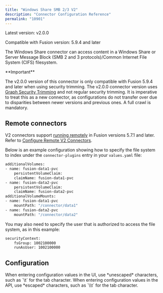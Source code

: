 ```yaml
---
title: "Windows Share SMB 2/3 V2"
description: "Connector Configuration Reference"
permalink: "10901"
---
```


Latest version: v2.0.0

Compatible with Fusion version: 5.9.4 and later

The Windows Share connector can access content in a Windows Share or Server Message Block (SMB 2 and 3 protocols)/Common Internet File System (CIFS) filesystem.

<Tip>
**Important**

The v2.0.0 version of this connector is only compatible with Fusion 5.9.4 and later when using security trimming. The v2.0.0 connector version uses [Graph Security Trimming](/fusion/5.9/zdzlfu/graph-security-trimming-stage) and not regular security trimming. It is imperative to treat this as a new connector, as configurations do not transfer over due to disparities between newer versions and previous ones. A full crawl is mandatory.
</Tip>



## Remote connectors

V2 connectors support [running remotely](/fusion-connectors/8xhsoc/remote-v-2-connectors) in Fusion versions 5.7.1 and later. Refer to [Configure Remote V2 Connectors](/how-to/ssl8ue/configure-remote-v-2-connectors).

Below is an example configuration showing how to specify the file system to index under the `connector-plugins` entry in your `values.yaml` file:

```bash
additionalVolumes:
- name: fusion-data1-pvc
    persistentVolumeClaim:
    claimName: fusion-data1-pvc
- name: fusion-data2-pvc
    persistentVolumeClaim:
    claimName: fusion-data2-pvc
additionalVolumeMounts:
- name: fusion-data1-pvc
    mountPath: "/connector/data1"
- name: fusion-data2-pvc
    mountPath: "/connector/data2"

```

You may also need to specify the user that is authorized to access the file system, as in this example:

```bash
securityContext:
    fsGroup: 1002100000
    runAsUser: 1002100000

```

## Configuration

<Tip>
When entering configuration values in the UI, use *unescaped* characters, such as `\t` for the tab character. When entering configuration values in the API, use *escaped* characters, such as `\\t` for the tab character.
</Tip>




<SchemaParamFields schema={schema}/>

